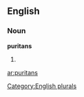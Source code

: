 ==English==

===Noun===
'''puritans'''

# {{plural of|[[puritan]]}}

[[Category:English plurals]]

[[ar:puritans]]